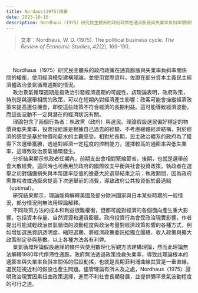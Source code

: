 ```yaml
---
title: Nordaus(1975)摘要
date: 2023-10-10
description: Nordhaus（1975）研究民主體系的政府政策在通貨膨脹與失業率負斜率關係間的權衡，使用經濟模型建構理論，並使用實際資料，佐證在部分資本主義民主經濟體政治景氣循環週期的情況。
---
```

> 文本：Nordhaus, W. D. (1975). The political business cycle. *The Review of Economic Studies*, *42*(2), 169-190.
<br/>

&emsp;
Nordhaus（1975）研究民主體系的政府政策在通貨膨脹與失業率負斜率關係間的權衡，使用經濟模型建構理論，並使用實際資料，佐證在部分資本主義民主經濟體政治景氣循環週期的情況。
<br/>
&emsp;
政治景氣循環週期是指政治引發經濟週期的可能性。該理論表明，政府政策，特別是與選舉相關的政策，可以在短期內對經濟產生影響：政客可能會操縱經濟政策來提高連任機會，即使這些政策不符合經濟的長期利益。這可能導致經濟波動，而這些波動不一定與潛在的經濟狀況有關。
<br/>
&emsp;
理論包含了兩個行為者：執政黨（政府）與選民。理論假設選民偏好穩定的物價與低失業率，投票投給誰是根據自己過去的經驗、不考慮總體經濟結構，對於經濟的感受是基於物價和薪水的主觀感受。相對於長期，民主政治體系的政府為了獲得下次選舉獲勝，透過對經濟一定程度的控制能力，選擇較高的通膨率與低失業率，這導致政治景氣循環發生。
<br/>
&emsp;
分析結果顯示執政者任期內，前期支出會相對緊縮節省，後期，也就是選舉前會大散經費。這同時也可應用於政府的國際收支平衡與社會投資政策。執政者在選舉之初對儲備損失與本幣匯率貶值的擔憂大於選舉結束之前；執政期間，因為政府需靠稅收或通膨來提高下次選舉前的消費，導致政府公共投資低於最適點（optimal）。
<br/>
&emsp;
研究結果顯示，理論能夠解釋美國及部分歐洲國家與日本某些時期的一般情況，部分情況則無法用理論解釋。
<br/>
&emsp;
不同政策方法的成本和利益很難權衡，但都可能對經濟的各個面向產生重大影響，包括資本存量、自然資源和通貨膨脹。政府投資行為會受政治現實影響，作者提出可能減輕政治景氣循環的波動程度與政治考量對經濟政策影響的各種方式，例如增加選民資訊透明度、縮短選期、將經濟政策委託給獨立團體、收入政策與擴大政策制定參與基數。以上各種方法各有利弊。
<br/>
&emsp;
景氣循環理論假設嚴謹的條件與使用數理化客觀方法建構理論，然而此理論無法解釋1980年代停滯性通膨。政府無法透過政策挽救失業率，導致此理論根本的通膨率與失業率負斜率關係的假設動搖，也就是長期菲利浦曲線其實是一垂直線，選民短視近利的假設也產生問題。儘管理論有所未及之處，Nordhaus（1975）證明政治現實因素扭曲政策選擇，進而不利社會長期發展，並提供彌平景氣波動程度的可行之道。
<br/>